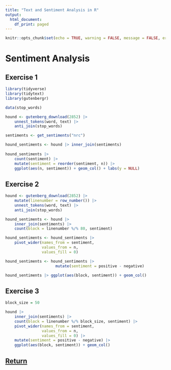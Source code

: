 ```yaml
---
title: "Text and Sentiment Analysis in R"
output:
  html_document:
    df_print: paged
---
```


```r
knitr::opts_chunk$set(echo = TRUE, warning = FALSE, message = FALSE, error = FALSE)
```

# Sentiment Analysis

## Exercise 1

```r
library(tidyverse)
library(tidytext)
library(gutenbergr)

data(stop_words)

hound <- gutenberg_download(2852) |>
    unnest_tokens(word, text) |>
    anti_join(stop_words)

sentiments <- get_sentiments("nrc")

hound_sentiments <- hound |> inner_join(sentiments)
                      
hound_sentiments |>
    count(sentiment) |>
    mutate(sentiment = reorder(sentiment, n)) |>
    ggplot(aes(n, sentiment)) + geom_col() + labs(y = NULL)
```

## Exercise 2

```r
hound <- gutenberg_download(2852) |>
    mutate(linenumber = row_number()) |>
    unnest_tokens(word, text) |>
    anti_join(stop_words)

hound_sentiments <- hound |>
    inner_join(sentiments) |>
    count(block = linenumber %/% 80, sentiment)

hound_sentiments <- hound_sentiments |>
    pivot_wider(names_from = sentiment, 
                values_from = n, 
                values_fill = 0)

hound_sentiments <- hound_sentiments |>
                      mutate(sentiment = positive - negative)

hound_sentiments |> ggplot(aes(block, sentiment)) + geom_col()
```

## Exercise 3

```r
block_size = 50

hound |>
    inner_join(sentiments) |>
    count(block = linenumber %/% block_size, sentiment) |>
    pivot_wider(names_from = sentiment, 
                values_from = n, 
                values_fill = 0) |>
    mutate(sentiment = positive - negative) |>
    ggplot(aes(block, sentiment)) + geom_col()
```

## [Return](sentiment.html)

